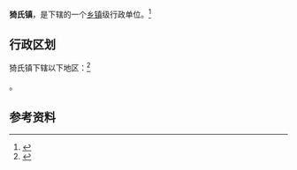 {{中国乡级行政区|14/08/21/100/000}}

'''猗氏镇'''，是{{PRC admin/fullname|14/08/21/100/000|3}}下辖的一个[[乡镇|乡镇]]级行政单位。<ref>{{PRC admin/ref sgc|{{PRC admin/parent|14/08/21/100/000}}}}</ref>

== 行政区划 ==

猗氏镇下辖以下地区：<ref>{{PRC admin/ref sgc|14/08/21/100/000}}</ref>

{{PRC admin/children|14/08/21/100/000}}。

== 参考资料 ==

{{reflist}}

{{行政区划小作品}}
{{PRC admin/navcat|14/08/21/100/000}}
